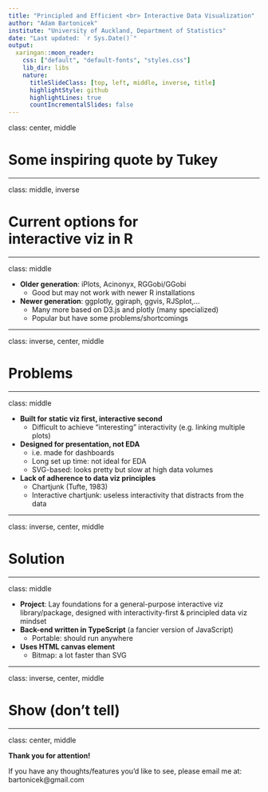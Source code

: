 ```yaml
---
title: "Principled and Efficient <br> Interactive Data Visualization"
author: "Adam Bartonicek"
institute: "University of Auckland, Department of Statistics"
date: "Last updated: `r Sys.Date()`"
output:
  xaringan::moon_reader:
    css: ["default", "default-fonts", "styles.css"]
    lib_dir: libs
    nature:
      titleSlideClass: [top, left, middle, inverse, title]
      highlightStyle: github
      highlightLines: true
      countIncrementalSlides: false
---
```


class: center, middle

# Some inspiring quote by Tukey

---

class: middle, inverse

# Current options for <br> interactive viz in R

---

class: middle

- <b> Older generation</b>: iPlots, Acinonyx, RGGobi/GGobi
  - Good but may not work with newer R installations
- <b> Newer generation</b>: ggplotly, ggiraph, ggvis, RJSplot,... 
  - Many more based on D3.js and plotly (many specialized)
  - Popular but have some problems/shortcomings

---

class: inverse, center, middle

# Problems

---

class: middle

- <b> Built for static viz first, interactive second </b>
  - Difficult to achieve "interesting" interactivity (e.g. linking multiple plots) 
- <b> Designed for presentation, not EDA </b>
  - i.e. made for dashboards
  - Long set up time: not ideal for EDA
  - SVG-based: looks pretty but slow at high data volumes
- <b> Lack of adherence to data viz principles </b> 
  - Chartjunk (Tufte, 1983)
  - Interactive chartjunk: useless interactivity that distracts from the data

---

class: inverse, center, middle

# Solution

---

class: middle

- <b>Project</b>: Lay foundations for a general-purpose interactive viz library/package, designed with interactivity-first & principled data viz mindset
- <b>Back-end written in TypeScript</b> (a fancier version of JavaScript)
  - Portable: should run anywhere
- <b>Uses HTML canvas element</b>
  - Bitmap: a lot faster than SVG

---

class: inverse, center, middle

# Show (don't tell)

---

class: center, middle

<b>Thank you for attention! </b>

If you have any thoughts/features you'd like to see, please email me at: bartonicek@gmail.com
